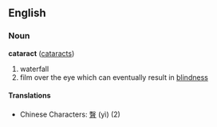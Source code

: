 ==English==
===Noun===
'''cataract''' ([[cataracts]])

# waterfall
# film over the eye which can eventually result in [[blindness]]

====Translations====
*Chinese Characters: [[瞖]] (yì) (2)